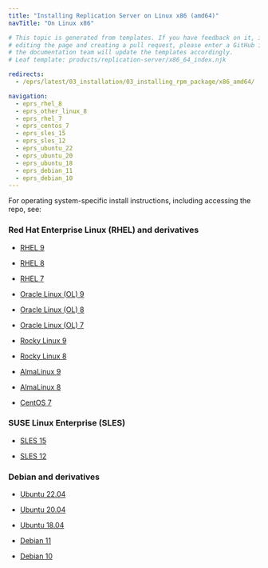 ```yaml
---
title: "Installing Replication Server on Linux x86 (amd64)"
navTitle: "On Linux x86"

# This topic is generated from templates. If you have feedback on it, instead of
# editing the page and creating a pull request, please enter a GitHub issue and
# the documentation team will update the templates accordingly.
# Leaf template: products/replication-server/x86_64_index.njk

redirects:
  - /eprs/latest/03_installation/03_installing_rpm_package/x86_amd64/

navigation:
  - eprs_rhel_8
  - eprs_other_linux_8
  - eprs_rhel_7
  - eprs_centos_7
  - eprs_sles_15
  - eprs_sles_12
  - eprs_ubuntu_22
  - eprs_ubuntu_20
  - eprs_ubuntu_18
  - eprs_debian_11
  - eprs_debian_10
---
```


For operating system-specific install instructions, including accessing the repo, see:

### Red Hat Enterprise Linux (RHEL) and derivatives

- [RHEL 9](eprs_rhel_9)

- [RHEL 8](eprs_rhel_8)

- [RHEL 7](eprs_rhel_7)

- [Oracle Linux (OL) 9](eprs_rhel_9)

- [Oracle Linux (OL) 8](eprs_rhel_8)

- [Oracle Linux (OL) 7](eprs_rhel_7)

- [Rocky Linux 9](eprs_other_linux_9)

- [Rocky Linux 8](eprs_other_linux_8)

- [AlmaLinux 9](eprs_other_linux_9)

- [AlmaLinux 8](eprs_other_linux_8)

- [CentOS 7](eprs_centos_7)

### SUSE Linux Enterprise (SLES)

- [SLES 15](eprs_sles_15)

- [SLES 12](eprs_sles_12)

### Debian and derivatives

- [Ubuntu 22.04](eprs_ubuntu_22)

- [Ubuntu 20.04](eprs_ubuntu_20)

- [Ubuntu 18.04](eprs_ubuntu_18)

- [Debian 11](eprs_debian_11)

- [Debian 10](eprs_debian_10)

